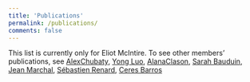 ```yaml
---
title: 'Publications'
permalink: /publications/
comments: false
---
```


This list is currently only for Eliot McIntire. To see other members' publications, see [Alex](https://www.alexchubaty.com/publications.html)[Chubaty](https://www.alexchubaty.com/#publications), [Yong Luo](https://sites.google.com/a/lakeheadu.ca/yong-luo/publications), [Alana](https://bvcentre.ca/people/bio/alana_clason/)[Clason](http://www.alanaclason.ca/publications.html), [Sarah Bauduin](https://www.researchgate.net/profile/Sarah_Bauduin/publications), [Jean Marchal](https://www.researchgate.net/profile/Jean_Marchal/publications), [Sébastien Renard](https://www.cef-cfr.ca/index.php?n=Membres.SebastienRenard), [Ceres Barros](https://ceresbarros.wordpress.com/publications/)

```{=html}
<script src="https://bibbase.org/show?bib=https%3A%2F%2Fapi.zotero.org%2Fusers%2F1482%2Fcollections%2FHKWRC5VM%2Fitems%3Fkey%3DL01f7EYtoVM7a0BZeSBan70l%26format%3Dbibtex%26limit%3D100&jsonp=1&theme=side&authorFirst=1"></script>
```
